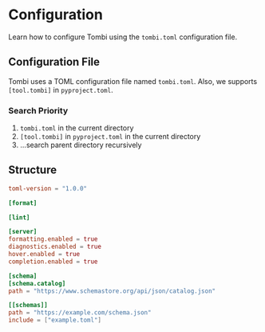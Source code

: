 # Configuration

Learn how to configure Tombi using the `tombi.toml` configuration file.

## Configuration File

Tombi uses a TOML configuration file named `tombi.toml`.
Also, we supports `[tool.tombi]` in `pyproject.toml`.

### Search Priority

1. `tombi.toml` in the current directory
2. `[tool.tombi]` in `pyproject.toml` in the current directory
3. ...search parent directory recursively

## Structure

```toml
toml-version = "1.0.0"

[format]

[lint]

[server]
formatting.enabled = true
diagnostics.enabled = true
hover.enabled = true
completion.enabled = true

[schema]
[schema.catalog]
path = "https://www.schemastore.org/api/json/catalog.json"

[[schemas]]
path = "https://example.com/schema.json"
include = ["example.toml"]
```
